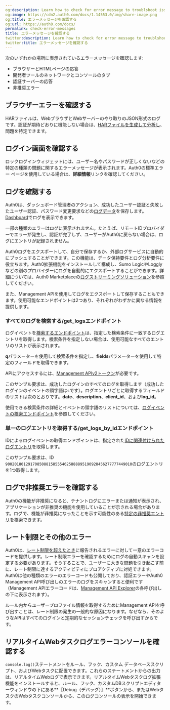 ```yaml
---
og:description: Learn how to check for error message to troublshoot issues
og:image: https://cdn2.auth0.com/docs/1.14553.0/img/share-image.png
og:title: エラーメッセージを確認する
og:url: https://auth0.com/docs/
permalink: check-error-messages
title: エラーメッセージを確認する
twitter:description: Learn how to check for error message to troublshoot issues
twitter:title: エラーメッセージを確認する
---
```


次のいずれかの場所に表示されているエラーメッセージを確認します:

* ブラウザーとHTMLページの応答
* 開発者ツールのネットワークとコンソールのタブ
* 認証サーバーの応答
* 非推奨エラー

## ブラウザーエラーを確認する

HARファイルは、WebブラウザとWebサーバーのやり取りのJSON形式のログです。認証が期待どおりに機能しない場合は、[HARファイルを生成して分析し](/troubleshoot/tools/generate-and-analyze-har-files)、問題を特定できます。

## ログイン画面を確認する

ロックログインウィジェットには、ユーザー名やパスワードが正しくないなどの特定の種類の問題に関するエラーメッセージが表示されます。Auth0の標準エラー ページを使用している場合は、**詳細情報**リンクを確認してください。

## ログを確認する

Auth0は、ダッシュボード管理者のアクション、成功したユーザー認証と失敗したユーザー認証、パスワード変更要求などの[ログデータ](/logs)を保存します。[Dashboard](%24%7Bmanage_url%7D/#/logs)でログを表示できます。

一部の種類のエラーはログに表示されません。たとえば、リモートIDプロバイダーでエラーが発生し、認証が完了しず、ユーザーがAuth0に戻らない場合は、ログにエントリが記録されません。

Auth0ログをエクスポートして、自分で保存するか、外部ログサービスに自動的にプッシュすることができます。この機能は、データ保持要件とログ分析要件に役立ちます。Auth0拡張機能をインストールして構成し、Sumo LogicやLogglyなどの別のプロバイダーにログを自動的にエクスポートすることができます。詳細については、Auth0 Marketplaceの[ログストリーミングソリューション](https://marketplace.auth0.com/features/log-streaming)を参照してください。



また、Management APIを使用してログをエクスポートして保存することもできます。使用可能なエンドポイントは2つあり、それぞれがわずかに異なる情報を提供します。

### すべてのログを検索する/get_logsエンドポイント

ログイベントを[検索するエンドポイント](/api/management/v2#!/Logs/get_logs)は、指定した検索条件に一致するログエントリを取得します。検索条件を指定しない場合は、使用可能なすべてのエントリのリストが表示されます。

**q**パラメーターを使用して検索条件を指定し、**fields**パラメーターを使用して特定のフィールドを取得できます。

APIにアクセスするには、[Management APIv2トークン](/api/management/v2/tokens)が必要です。

このサンプル要求は、成功したログインのすべてのログを取得します（成功したログインのイベントの頭字語は`s`です）。ログエントリごとに取得するフィールドのリストは次のとおりです。**date**、**description**、**client_id**、および**log_id**。

使用できる検索条件の詳細とイベントの頭字語のリストについては、[ログイベントの検索エンドポイント](/api/management/v2#!/Logs/get_logs)を参照してください。

### 単一のログエントリを取得する/get_logs_by_idエンドポイント

IDによるログイベントの取得エンドポイントは、指定された[IDに関連付けられたログエントリ](/api/management/v2#!/Logs/get_logs_by_id)を取得します。

このサンプル要求は、ID `90020180129170850881585554625888895190928456277777449010`のログエントリを1つ取得します。

## ログで非推奨エラーを確認する

Auth0の機能が非推奨になると、テナントログにエラーまたは通知が表示され、アプリケーションが非推奨の機能を使用していることが示される場合があります。ログで、機能が非推奨になったことを示す可能性のある[特定の非推奨エントリ](/troubleshoot/troubleshoot-basic/check-deprecation-errors)を検索できます。

## レート制限とその他のエラー

Auth0は、[レート制限を超えたとき](/support/policies/rate-limit-policy)に報告されるエラーに対して一意のエラーコードを提供します。レート制限エラーを確認するためにログの自動スキャンを設定する必要があります。そうすることで、ユーザーに大きな問題を引き起こす前に、レート制限に達するアクティビティにプロアクティブに対処できます。Auth0は他の種類のエラーのエラーコードも公開しており、認証エラーやAuth0 Management API呼び出しのエラーのログをスキャンすると便利です（Management APIエラーコードは、[Management API Explorer](/api/management/v2)の各呼び出しの下に表示されます）。

ルール内からユーザープロファイル情報を取得するためにManagement APIを呼び出すことは、レート制限の発生の一般的な原因になります。なぜなら、そのようなAPIはすべてのログインと定期的なセッションチェックを呼び出すからです。

## リアルタイムWebタスクログエラーコンソールを確認する

`console.log()`ステートメントをルール、フック、カスタム データベーススクリプト、およびWebタスクに配置できます。これらのステートメントからの出力は、リアルタイムWebログで表示できます。リアルタイムWebタスクログ拡張機能をインストールすると、ルール、フック、カスタムDBスクリプトエディターウィンドウの下にある**［Debug（デバッグ）］**ボタンから、またはWebタスクのWebタスクコンソールから、このログコンソールの表示を開始できます。
